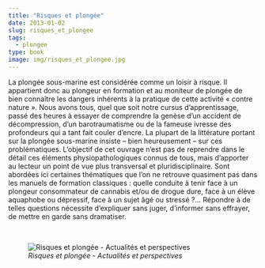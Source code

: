 ```yaml
---
title: "Risques et plongée"
date: 2013-01-02
slug: risques_et_plongee
tags:
  - plongee
type: book
image: img/risques_et_plongee.jpg
---
```


La plongée sous-marine est considérée comme un loisir à risque.
Il appartient donc au plongeur en formation et au moniteur de plongée de bien connaître les dangers inhérents à la pratique de cette activité « contre nature ».
Nous avons tous, quel que soit notre cursus d’apprentissage, passé des heures à essayer de comprendre la genèse d’un accident de décompression, d’un barotraumatisme ou de la fameuse ivresse des profondeurs qui a tant fait couler d’encre.
La plupart de la littérature portant sur la plongée sous-marine insiste – bien heureusement – sur ces problématiques.
L’objectif de cet ouvrage n’est pas de reprendre dans le détail ces éléments physiopathologiques connus de tous, mais d’apporter au lecteur un point de vue plus transversal et pluridisciplinaire.
Sont abordées ici certaines thématiques que l’on ne retrouve quasiment pas dans les manuels de formation classiques : quelle conduite à tenir face à un plongeur consommateur de cannabis et/ou de drogue dure, face à un élève aquaphobe ou dépressif, face à un sujet âgé ou stressé ?…
Répondre à de telles questions nécessite d’expliquer sans juger, d’informer sans effrayer, de mettre en garde sans dramatiser.

<br>

![_Risques et plongée - Actualités et perspectives_](img/risques_et_plongee.jpg)
